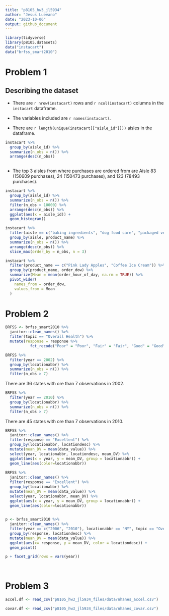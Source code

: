 ```yaml
---
title: "p8105_hw3_jl5934"
author: "Jesus Luevano"
date: "2023-10-06"
output: github_document
---
```


```r
library(tidyverse)
library(p8105.datasets)
data("instacart")
data("brfss_smart2010")
```

# Problem 1

## Describing the dataset

* There are `r nrow(instacart)` rows and `r ncol(instacart)` columns in the `instacart` dataframe.

* The variables included are `r names(instacart)`.  


* There are `r length(unique(instacart[["aisle_id"]]))` aisles in the dataframe. 

```r
instacart %>%
  group_by(aisle_id) %>%
  summarize(n_obs = n()) %>%
  arrange(desc(n_obs))
  
```
 
 * The top 3 aisles from where purchases are ordered from are Aisle 83 (150609 purchases), 24 (150473 purchases), and 123 (78493 purchases).
 
```r
instacart %>%
  group_by(aisle_id) %>%
  summarize(n_obs = n()) %>%
  filter(n_obs > 10000) %>%
  arrange(desc(n_obs)) %>%
  ggplot(aes(x = aisle_id)) +
  geom_histogram()
```
 
```r
instacart %>%
  filter(aisle == c("baking ingredients", "dog food care", "packaged vegetables fruits")) %>%
  group_by(aisle, product_name) %>%
  summarize(n_obs = n()) %>%
  arrange(desc(n_obs)) %>%
  slice_max(order_by = n_obs, n = 3)
```
 
```r
instacart %>%
  filter(product_name == c("Pink Lady Apples", "Coffee Ice Cream")) %>%
  group_by(product_name, order_dow) %>%
  summarize(Mean = mean(order_hour_of_day, na.rm = TRUE)) %>%
  pivot_wider(
    names_from = order_dow,
    values_from = Mean
  )
```
 
 
# Problem 2

```r
BRFSS <- brfss_smart2010 %>%
  janitor::clean_names() %>%
  filter(topic == "Overall Health") %>%
  mutate(response = response %>%
           fct_recode("Poor" = "Poor", "Fair" = "Fair", "Good" = "Good", "Very good" = "Very good", "Excellent" = "Excellent")) 
```

```r
BRFSS %>%
  filter(year == 2002) %>%
  group_by(locationabbr) %>%
  summarize(n_obs = n()) %>%
  filter(n_obs > 7)
```

There are 36 states with ore than 7 observations in 2002.

```r
BRFSS %>%
  filter(year == 2010) %>%
  group_by(locationabbr) %>%
  summarize(n_obs = n()) %>%
  filter(n_obs > 7)
```

There are 45 states with ore than 7 observations in 2010.

```r
BRFSS %>%
  janitor::clean_names() %>%
  filter(response == "Excellent") %>%
  group_by(locationabbr, locationdesc) %>%
  mutate(mean_DV = mean(data_value)) %>%
  select(year, locationabbr, locationdesc, mean_DV) %>%
  ggplot(aes(x = year, y = mean_DV, group = locationabbr)) + 
  geom_line(aes(color=locationabbr))
  
BRFSS %>%
  janitor::clean_names() %>%
  filter(response == "Excellent") %>%
  group_by(locationabbr) %>%
  mutate(mean_DV = mean(data_value)) %>%
  select(year, locationabbr, mean_DV) %>%
  ggplot(aes(x = year, y = mean_DV, group = locationabbr)) + 
  geom_line(aes(color=locationabbr))
  
```

```r
p <- brfss_smart2010 %>%
  janitor::clean_names() %>%
  filter(year == c("2006", "2010"), locationabbr == "NY", topic == "Overall Health") %>%
  group_by(response, locationdesc) %>%
  mutate(mean_DV = mean(data_value)) %>%
  ggplot(aes(x= response, y = mean_DV, color = locationdesc)) + 
  geom_point() 

p + facet_grid(rows = vars(year))

    
```


# Problem 3

```r
accel.df <- read_csv("p8105_hw3_jl5934_files/data/nhanes_accel.csv")

covar.df <- read_csv("p8105_hw3_jl5934_files/data/nhanes_covar.csv")
```

